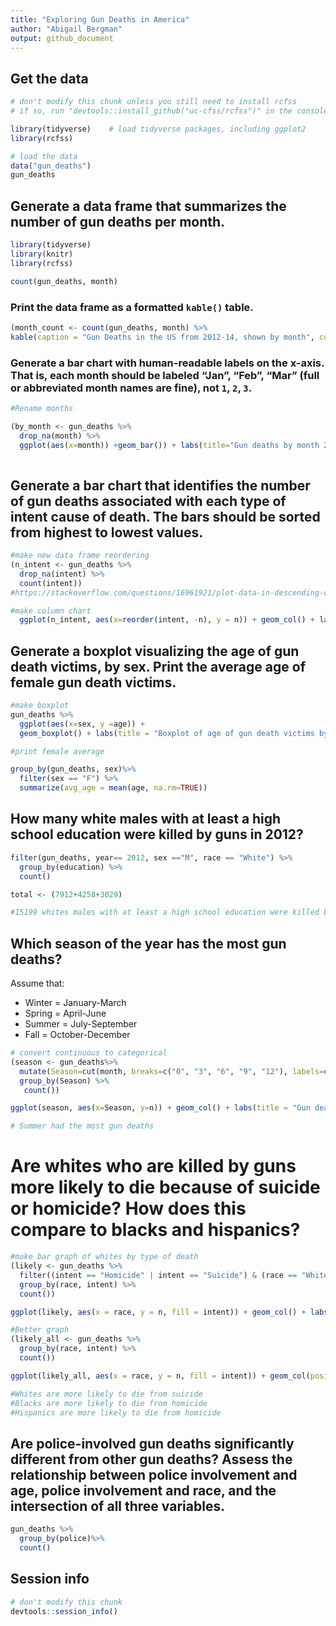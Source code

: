 ```yaml
---
title: "Exploring Gun Deaths in America"
author: "Abigail Bergman"
output: github_document
---
```


## Get the data

```r
# don't modify this chunk unless you still need to install rcfss
# if so, run "devtools::install_github("uc-cfss/rcfss")" in the console first

library(tidyverse)    # load tidyverse packages, including ggplot2 
library(rcfss)

# load the data
data("gun_deaths")
gun_deaths
```

## Generate a data frame that summarizes the number of gun deaths per month.
```r
library(tidyverse)
library(knitr)
library(rcfss)

count(gun_deaths, month) 

```

### Print the data frame as a formatted `kable()` table.

```r
(month_count <- count(gun_deaths, month) %>%
kable(caption = "Gun Deaths in the US from 2012-14, shown by month", col.names = c("Month","Number of Gun Deaths")))
```

### Generate a bar chart with human-readable labels on the x-axis. That is, each month should be labeled "Jan", "Feb", "Mar" (full or abbreviated month names are fine), not `1`, `2`, `3`.

```r
#Rename months 

(by_month <- gun_deaths %>%
  drop_na(month) %>%
  ggplot(aes(x=month)) +geom_bar()) + labs(title="Gun deaths by month 2012-14") + scale_x_discrete(limits = c("1","2","3","4","5","6","7","8","9","10","11","12"), labels = c("Jan", "Feb", "Mar", "Apr", "May", "Jun", "Jul", "Aug", "Sep", "Oct", "Nov", "Dec"))
  

```

## Generate a bar chart that identifies the number of gun deaths associated with each type of intent cause of death. The bars should be sorted from highest to lowest values.

```r
#make new data frame reordering 
(n_intent <- gun_deaths %>%
  drop_na(intent) %>%
  count(intent))
#https://stackoverflow.com/questions/16961921/plot-data-in-descending-order-as-appears-in-data-frame

#make column chart
  ggplot(n_intent, aes(x=reorder(intent, -n), y = n)) + geom_col() + labs(title = "Number of gun deaths by intent 2012-14", x = "Intent", y = "Number of deaths") 


```

## Generate a boxplot visualizing the age of gun death victims, by sex. Print the average age of female gun death victims.

```r
#make boxplot
gun_deaths %>%
  ggplot(aes(x=sex, y =age)) +
  geom_boxplot() + labs(title = "Boxplot of age of gun death victims by sex 2012-14")

#print female average

group_by(gun_deaths, sex)%>%
  filter(sex == "F") %>%
  summarize(avg_age = mean(age, na.rm=TRUE))

```

## How many white males with at least a high school education were killed by guns in 2012?

```r
filter(gun_deaths, year== 2012, sex =="M", race == "White") %>%
  group_by(education) %>%
  count()

total <- (7912+4258+3029)

#15199 whites males with at least a high school education were killed by guns in 2012


```

## Which season of the year has the most gun deaths?

Assume that:

* Winter = January-March
* Spring = April-June
* Summer = July-September
* Fall = October-December

```r
# convert continuous to categorical
(season <- gun_deaths%>% 
  mutate(Season=cut(month, breaks=c("0", "3", "6", "9", "12"), labels=c("Winter","Spring","Summer", "Fall"))) %>%
  group_by(Season) %>%
   count())

ggplot(season, aes(x=Season, y=n)) + geom_col() + labs(title = "Gun deaths by season, 2012-14", y = "Gun deaths") 

# Summer had the most gun deaths

```

# Are whites who are killed by guns more likely to die because of suicide or homicide? How does this compare to blacks and hispanics?

```r
#make bar graph of whites by type of death
(likely <- gun_deaths %>%
  filter((intent == "Homicide" | intent == "Suicide") & (race == "White" | race == "Black" | race == "Hispanic")) %>%
  group_by(race, intent) %>%
  count())

ggplot(likely, aes(x = race, y = n, fill = intent)) + geom_col() + labs(title = "Comparison of Homicide vs. Suicide over WHites, Blacks, and Hispanics", y = "Gun Deaths")

#Better graph
(likely_all <- gun_deaths %>%
  group_by(race, intent) %>%
  count())

ggplot(likely_all, aes(x = race, y = n, fill = intent)) + geom_col(position = "fill") + labs(title = "Comparison of Homicide vs. Suicide over Whites, Blacks, and Hispanics", x = "Race", y = "Gun Deaths")

#Whites are more likely to die from suicide
#Blacks are more likely to die from homicide
#Hispanics are more likely to die from homicide


```

## Are police-involved gun deaths significantly different from other gun deaths? Assess the relationship between police involvement and age, police involvement and race, and the intersection of all three variables.

```r

gun_deaths %>%
  group_by(police)%>%
  count()


```

## Session info

```r
# don't modify this chunk
devtools::session_info()
```


